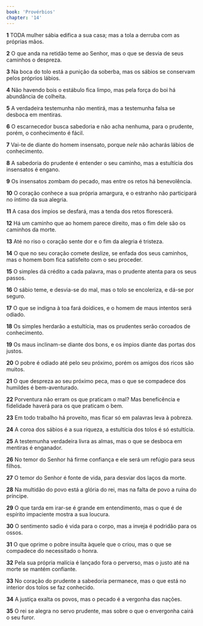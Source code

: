 ```yaml
---
book: 'Provérbios'
chapter: '14'
---
```


**1** TODA mulher sábia edifica a sua casa; mas a tola a derruba com as próprias mãos.

**2** O que anda na retidão teme ao Senhor, mas o que se desvia de seus caminhos o despreza.

**3** Na boca do tolo está a punição da soberba, mas os sábios se conservam pelos próprios lábios.

**4** Não havendo bois o estábulo fica limpo, mas pela força do boi há abundância de colheita.

**5** A verdadeira testemunha não mentirá, mas a testemunha falsa se desboca em mentiras.

**6** O escarnecedor busca sabedoria e não acha nenhuma, para o prudente, porém, o conhecimento é fácil.

**7** Vai-te de diante do homem insensato, porque _nele_ não acharás lábios de conhecimento.

**8** A sabedoria do prudente é entender o seu caminho, mas a estultícia dos insensatos é engano.

**9** Os insensatos zombam do pecado, mas entre os retos há benevolência.

**10** O coração conhece a sua própria amargura, e o estranho não participará no íntimo da sua alegria.

**11** A casa dos ímpios se desfará, mas a tenda dos retos florescerá.

**12** Há um caminho que ao homem parece direito, mas o fim dele são os caminhos da morte.

**13** Até no riso o coração sente dor e o fim da alegria é tristeza.

**14** O que no seu coração comete deslize, se enfada dos seus caminhos, mas o homem bom fica satisfeito com o seu proceder.

**15** O simples dá crédito a cada palavra, mas o prudente atenta para os seus passos.

**16** O sábio teme, e desvia-se do mal, mas o tolo se encoleriza, e dá-se por seguro.

**17** O que se indigna à toa fará doidices, e o homem de maus intentos será odiado.

**18** Os simples herdarão a estultícia, mas os prudentes serão coroados de conhecimento.

**19** Os maus inclinam-se diante dos bons, e os ímpios diante das portas dos justos.

**20** O pobre é odiado até pelo seu próximo, porém os amigos dos ricos são muitos.

**21** O que despreza ao seu próximo peca, mas o que se compadece dos humildes é bem-aventurado.

**22** Porventura não erram os que praticam o mal? Mas beneficência e fidelidade haverá para os que praticam o bem.

**23** Em todo trabalho há proveito, mas ficar só em palavras leva à pobreza.

**24** A coroa dos sábios é a sua riqueza, a estultícia dos tolos é só estultícia.

**25** A testemunha verdadeira livra as almas, mas o que se desboca em mentiras é enganador.

**26** No temor do Senhor há firme confiança e ele será um refúgio para seus filhos.

**27** O temor do Senhor é fonte de vida, para desviar dos laços da morte.

**28** Na multidão do povo está a glória do rei, mas na falta de povo a ruína do príncipe.

**29** O que tarda em irar-se é grande em entendimento, mas o que é de espírito impaciente mostra a sua loucura.

**30** O sentimento sadio é vida para o corpo, mas a inveja é podridão para os ossos.

**31** O que oprime o pobre insulta àquele que o criou, mas o que se compadece do necessitado o honra.

**32** Pela sua própria malícia é lançado fora o perverso, mas o justo até na morte se mantém confiante.

**33** No coração do prudente a sabedoria permanece, mas o que está no interior dos tolos se faz conhecido.

**34** A justiça exalta os povos, mas o pecado é a vergonha das nações.

**35** O rei se alegra no servo prudente, mas sobre o que o envergonha cairá o seu furor.
